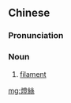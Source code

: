 ==Chinese==
{{zh-forms|s=灯丝}}

===Pronunciation===
{{zh-pron
|m=dēngsī
|c=dang1 si1
|cat=n
}}

===Noun===
{{zh-noun}}

# [[filament]] {{gloss|wire in an incandescent light bulb}}

[[mg:燈絲]]